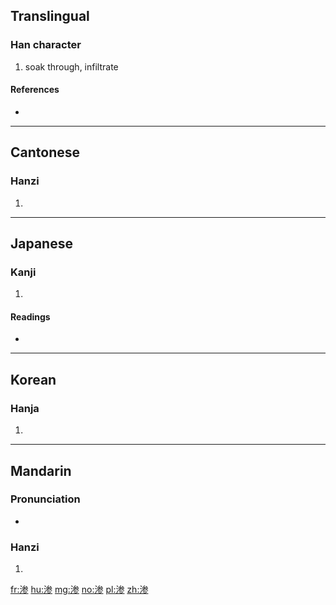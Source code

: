 {{also|滲}}
==Translingual==

===Han character===
{{Han char|rn=85|rad=水|as=08|sn=11|four=|canj=EIKH}}

# soak through, infiltrate

====References====
* {{Han ref|kx=0633.371|hdz=31665.050|uh=6E17|ud=28183}}

----

==Cantonese==

===Hanzi===
{{yue-hanzi|jyut=|y=sam3|tra=滲}}

# {{defn|lang=yue|sort=水08}}

----

==Japanese==

===Kanji===
{{ja-kanji|grade=|rs=水08}}

# {{defn|lang=ja|sort=水08}}

====Readings====
* {{ja-readings|on=[[しん]] (shin)|kun=[[しみる]] (shimiru)}}

----

==Korean==

===Hanja===
{{ko-hanja|hangeul=삼|eumhun=|rv=sam|mr=s'am|y=sam}}

# {{defn|lang=ko|sort=水08}}

----

==Mandarin==

===Pronunciation===
* {{audio|Zh-shèn.ogg|Audio|lang=cmn}}

===Hanzi===
{{cmn-hanzi|tra=滲|pin=[[shèn]] ([[shen4]])|wg=shen<sup>4</sup>}}

# {{defn|lang=cmn|sort=水08}}

[[fr:渗]]
[[hu:渗]]
[[mg:渗]]
[[no:渗]]
[[pl:渗]]
[[zh:渗]]